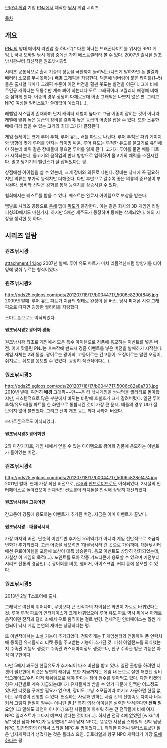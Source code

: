 [[모바일 게임]] 기업 [[PNJ]]에서 제작한 [[낚시]] 게임 시리즈.

[[목차]]
== 개요 ==
[[PNJ]]의 양대 메이저 라인업 중 하나로[* 다른 하나는 드래곤나이트를 위시한 RPG 게임.], 국내 모바일 낚시 게임 중에선 가히 베스트셀러라 볼 수 있다. 2007년 출시된 원조낚시광부터 최신작은 원조낚시광5.

시리즈 공통적으로 출시 기종의 성능을 극한까지 돌려먹는(나쁘게 말하자면 폰 발열과 배터리 소모를 무시못하는) '''배경''' 그래픽을 자랑한다. 덕분에 넘버링이 붙은 타이틀(1~5)들은 출시할 때마다 그래픽 수준이 이전 버전을 훨씬 웃도는 발전을 이룬다.
그에 비해 주인공 캐릭터는 뒤통수만 계속 봐야 하는데다 도트 그래픽이라 고퀄리티 배경에 비해 좀 심하게 튄다. 어종의 경우 상당히 다채로운데 어종 그래픽은 나쁘지 않은 편. 그리고 NPC 여성들 일러스트가 쓸데없이 예쁘다(...).

레벨업 시스템이 존재하며 단지 캐릭터 레벨이 높다고 고급 어종이 잡히는 것이 아니라 레벨에 맞춰 높은 등급의 장비를 갖춰야 높은 등급의 어종을 잡을 수 있다. 또한 소유한 배에 따라 잡을 수 있는 고기의 최대 크기가 결정된다.

게임 플레이는 크게 루어 투척, 루어 유도, 배틀 파트로 나뉜다. 
루어 투척은 파워 게이지와 방향에 맞게 루어를 던지는 타이밍 싸움. 루어 유도는 투척한 유도를 물고기로 유인해야 하는데 바위 같은 장애물에 닿으면 루어를 잃게 된다. 고기가 루어를 물면 배틀 파트가 시작되는데, 물고기의 움직임의 반대 방향으로 입력하여 물고기의 체력을 소진시킨다. 밀고 당기기의 밸런스가 잘 잡혀있다는 평.

상점에선 아이템을 살 수 있는데, 크게 장비와 의류로 나뉜다. 장비는 낚시에 꼭 필요하지만 의류는 부가적 능력치만 더해준다. 다만 후반으로 갈수록 좋은 의류의 중요성이 부각된다. 장비와 선박은 강화를 통해 능력치를 상승시킬 수 있다.

협회에서는 퀘스트를 받을 수 있다. 퀘스트는 완료시 아이템으로 보상을 받는다.

뱀발로 시리즈 공통으로 [[동해]] 맵에 [[독도]]가 등장한다. 이는 같은 회사의 3D 게임인 리얼피싱3D에서도 마찬가지. 하지만 5에선 제주도가 등장하며 동해는 삭제되었다. 해외 시장을 생각한 듯 하다.

== 시리즈 일람 ==
=== 원조낚시광 ===
attachment:14.jpg
2007년 발매. 루어 유도 파트가 마치 리듬액션처럼 방향키를 타이밍에 맞춰 누르는 형식이었다. 

=== 원조낚시광2 ===
http://pds25.egloos.com/pds/201207/18/17/b0044717_5006c8290f846.jpg
2009년 발매. 루어 유도 파트가 지금의 형태로 완성이 된 버전. 당시 피처폰 시절 그래픽으로 따지면 굉장한 퀄리티를 자랑했다.

스마트폰으로도 이식되었다.
==== 원조낚시광2 광어회 경품 ==== 
원조낚시광 최초로 게임에서 모은 특수 아이템으로 경품에 응모하는 이벤트를 넣은 버전. 이에 맛들린 PNJ는 후속작에 반드시 경품 이벤트를 넣은 버전을 발매하기 시작한다. 게임 자체는 2와 동일.
광어로는 광어회, 고등어로는 간고등어, 오징어로는 말린 오징어, 쥐치로는 쥐포를 응모할 수 있었다. 굉장히 직관적이다(...).

=== 원조낚시광3 ===
http://pds25.egloos.com/pds/201207/18/17/b0044717_5006c82a8a733.jpg
2010년 발매. 여전히 '''배경''' 그래픽~~만~~은 타 낚시게임을 쌈싸먹을 퀄리티로 돌아왔지만, 시스템적으로 많은 부분에서 바뀌는 바람에 호불호가 크게 갈려버렸다. 일단 루어 투척/유도/배틀 파트를 한 화면으로 통합시킨 것이 가장 큰 문제. 배틀의 경우 UI가 잘 보이지 않아 불편했다. 그리고 선박 개조 등도 죄다 사라져 버렸다.

스마트폰으로도 이식되었다.
==== 원조낚시광3 광어회편 ====
2와 마찬가지로, 게임 내에서 얻을 수 있는 아이템으로 광어회 경품에 응모하는 이벤트가 들어있는 버전. 

=== 원조낚시광4 ===
http://pds25.egloos.com/pds/201207/18/17/b0044717_5006c828ef474.jpg
2011년 발매. 현재 가장 최신 버전으로, [[iOS]]와 [[안드로이드]]로도 이식되었다. 2시절의 인터페이스로 돌아왔으며 전체적인 컨트롤이 터치폰을 인식해 상당히 개선되었다.
==== 원조낚시광4 고등어편 ====
간고등어 경품에 응모하는 이벤트가 추가된 버전. 지금은 이미 이벤트가 끝났다.

==== 원조낚시광 - 대물낚시터 ====
가장 마지막 버전. 단순히 이벤트만 추가된 우려먹기가 아니라 게임 전반적으로 조금씩 변화가 추가되었다. 고급 어종을 낚으려면 '대물낚시터'란 곳으로 가야하며, 대물낚시터에선 유료아이템을 포함해 보상이 대폭 상승한다. 
응모 이벤트도 상당히 강화되었는데, 사실상 이 게임의 목적(...). 포인트를 모아 각종 기프티콘에 응모할 수 있으며 예전부터 시리즈 전통의 경품인(...) 광어회를 비롯, 햄버거, 아이스크림, 커피 등에 응모할 수 있다.

=== 원조낚시광5 ===

2013년 2월 T스토어에 출시. 

그래픽은 여전히 뛰어나며, 무엇보다 큰 전작과의 차이점은 화면이 가로로 바뀌었다는 것. 루어 투척 파트의 인터페이스가 크게 바뀌었으며 루어 유도 파트 역시 위에서 아래로 움직이던 전작과 달리 좌에서 우로 움직이는 걸로 변경. 전체적인 인터페이스는 훨씬 개선되어 낚시 게임 본연의 재미는 상당하다는 평. 

또 이번작에서는 소셜 기능이 추가되었다. 정확하게는 T 게임센터와 연동하여 폰 연락처에 등록된 유저들끼리 티켓 등을 주고받는 기능이 추가된 것. 피쉬 아일랜드를 의식했는지 수족관 기능도 생겼고 수족관 커스터마이징도 생겼으나, 친구 수족관 방문 기능은 아직 미구현이다. 

다만 5에서 과도한 현질유도가 추가되어 다소 비난을 받고 있다. 일단 출항을 하려면 티켓이 필요한데 티켓은 당연히 캐쉬템. 또한 지금까지는 게임 내 돈으로 잘만 해왔던 장비 업그레이드/수리 마저 캐쉬템으로 해야 한다는 점이 점수를 깎아먹고 있다. 다만 티켓의 경우 시간별로 계속 지급되는데다가 유저들끼리 받을 수 있기 때문에 인맥만 어느정도 있다면 티켓을 구매할 필요가 없으며, 장비도 그냥 소모품이라 여기고 사용하면 현질 없이도 무리없이 진행할 수 있다. 현질하는 사람과 안하는 사람 간의 진행속도 차이나 너무 커서 그렇지 현질이 필수는 아니란 말.[* 특히 의상 아이템은 실력만 받쳐준다면 '''전혀''' 필요없다고 말해도 과언이 아니다.]
또한 사람들이 아쉬워 하는 건 전작들에 비해 여자 NPC 일러스트가 그다지 예쁘지 않다는 것이다(...).  
하지만 전작 4에 없었던 [wiki:"미남" 멋진 남자 NPC]가 등장했다[* 4의 남자 NPC는 뚱뚱한 사장님 스타일의 선박 담당 NPC, 민간협회의 아저씨 스타일 NPC 두 명이었다...]. 칙칙한 아저씨 일러스트보단 젊은 남자캐릭터가 생겼다는 것은 플러스 요인. 
튜토리얼과 항구 NPC 캐릭터가 가장 [[모에]]하다는 평.

